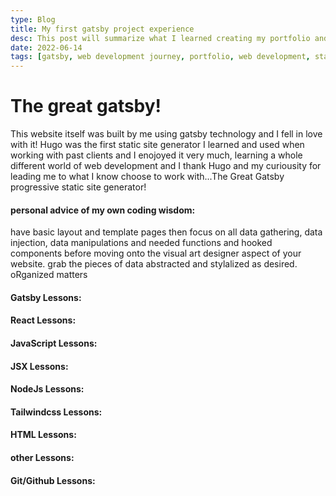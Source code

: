 ```yaml
---
type: Blog
title: My first gatsby project experience
desc: This post will summarize what I learned creating my portfolio and blog website using gatsby technology and its' related tools.
date: 2022-06-14
tags: [gatsby, web development journey, portfolio, web development, static site generator, portfolio]
---
```


# The great gatsby!

This website itself was built by me using gatsby technology and I fell in love with it! 
Hugo was the first static site generator I learned and used when working with past clients and I enojoyed it very much, learning a whole different world of web development and I thank Hugo and my curiousity for
leading me to what I know choose to work with...The Great Gatsby progressive static site generator! 

#### personal advice of my own coding wisdom:
have basic layout and template pages then focus on all data gathering, data injection, data manipulations and needed functions and hooked components before moving onto the visual art designer aspect of your website.
grab the pieces of data abstracted and stylalized as desired. 
oRganized matters

#### Gatsby Lessons:

#### React Lessons:
#### JavaScript Lessons:
#### JSX Lessons:
#### NodeJs Lessons:
#### Tailwindcss Lessons:
#### HTML Lessons:
#### other Lessons:
#### Git/Github Lessons:




